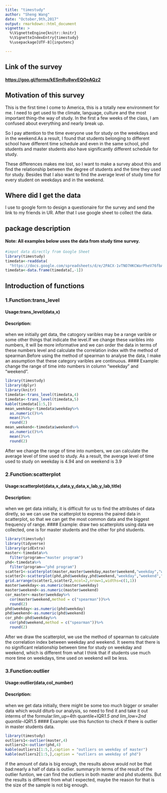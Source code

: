 ```yaml
---
title: "timestudy"
author: "Sheng Wang"
date: "October,9th,2017"
output: rmarkdown::html_document
vignette: >
  %\VignetteEngine{knitr::knitr}
  %\VignetteIndexEntry{timestudy}
  %\usepackage[UTF-8]{inputenc}

---
```


## Link of the survey
#### [https://goo.gl/forms/kESmRu8wvEQOeAQz2](https://goo.gl/forms/kESmRu8wvEQOeAQz2)

## Motivation of this survey
This is the first time I come to America, this is a totally new environment for me. I need to get used to the climate, language, culture and the most important thing-the way of study. In the first a few weeks of the class, I am confused about everything and nearly break up. 

So I pay attention to the time everyone use for study on the weekdays and in the weekend.As a result, I found that students belonging to  different school have different time schedule and even in the same school, phd students and master students also have significantly different schedule for study.

These differences makes me lost, so I want to make a survey about this and find the relationship between the degree of students and the time they used for study. Besides that I also want to find the average level of study time for every student on weekdays and in the weekend.

## Where did I get the data
I use to google form to design a questionaire for the survey and send the link to my friends in UR. After that I use google sheet to collect the data.

## package description

#### Note: All examples below uses the data from study time survey.

```r
#impot data directly from Google Sheet
library(timestudy)
timedata<-readdata(
  "https://docs.google.com/spreadsheets/d/e/2PACX-1vTNO7HKCWarPheV76fbAfyxORYZDrEpPV7D9BlWERiggarGaIl9JzH7ZTzJfcprtHZudlx0gp0bC4ww/pub?output=csv")
timedata<-data.frame(timedata[,-1])
```

## Introduction of functions

### 1.Function:trans_level

#### Usage:trans_level(data,x)
#### Description: 
when we initially get data, the catogory varibles may be a range varible or some other things that indicate the level.If we change these varibles into numbers, it will be more informative and we can order the data in terms of these numbers level and calculate the correlation index with the method of spearman.Before using the method of 
spearman to analyse the data, I make an assumption that these category varibles are continuous.
#### Example: 
change the range of time into numbers in column "weekday" and "weekend".

```r
library(timestudy)
library(dplyr)
library(knitr)
timedata<-trans_level(timedata,4)
timedata<-trans_level(timedata,5)
kable(timedata[1:5,])
mean_weekday<-timedata$weekday%>%
  as.numeric()%>%
  mean()%>%
  round(2)
mean_weekend<-timedata$weekend%>%
  as.numeric()%>%
  mean()%>%
  round(2)
```
After we change the range of time into numbers, we can calculate the average level of time used to study. As a result, the average level of time used to study on weekday is 4.94 and on weekend is 3.9

### 2.Function:scatterplot

#### Usage:scatterplot(data,x_data,y_data,x_lab,y_lab,title)
#### Description: 
when we get data initially, it is difficult for us to find the attributes of data diretly, so we can use the scatterplot to express the paired data in scatterplot, so that we can get the most common data and the biggest frequency of range.
#### Example: 
draw two scatterplots using data we collected, one is for master students and the other for phd students.

```r
library(timestudy)
library(tidyverse)
library(gridExtra)
master<-timedata%>%
  filter(program=="master program")
phd<-timedata%>%
  filter(program=="phd program")
scatter1<-scatterplot(master,master$weekday,master$weekend,"weekday","weekend","master")
scatter2<-scatterplot(phd,phd$weekday,phd$weekend,"weekday","weekend","phd")
grid.arrange(scatter1,scatter2,ncol=2,nrow=1,widths=c(1,1))
master$weekday<-as.numeric(master$weekday)
master$weekend<-as.numeric(master$weekend)
cor_master<-master$weekday%>%
  cor(master$weekend,method = c("spearman"))%>%
  round(2)
phd$weekday<-as.numeric(phd$weekday)
phd$weekend<-as.numeric(phd$weekend)
cor_phd<-phd$weekday%>%
  cor(phd$weekend,method = c("spearman"))%>%
  round(2)
```

After we draw the scatterplot, we use the method of spearman to calculate the correlation index between weekday and weekend. It seems that there is no significant relationship between time for study on weekday and weekend, which is different from what I think that if students use much more time on weekdays, time used on weekend will be less.

### 3.Function:outlier

#### Usage:outlier(data,col_number)
#### Description: 
when we get data initially, there might be some too much bigger or smaller data which would diturb our analysis, so need to find it and take it out interms of the formular:lim_up=4th quantile+IQR*1.5 and lim_low=2nd quantile-IQR*1.5
#### Example: 
use this function to check if there is outlier in master students data.

```r
library(timestudy)
outliers1<-outlier(master,4)
outliers2<-outlier(phd,4)
kable(outliers1[1:5,],caption = "outliers on weekday of master")
kable(outliers2[1:5,],caption = "outliers on weekday of phd")
```

if the amount of data is big enough, the results above would not be that bad:nearly a half of data is outlier.
summary:In terms of the result of the outlier funtion, we can find the outliers in both master and phd students.
But the results is different from what I expected, maybe the reason for that is the size of the sample is not big 
enough.
